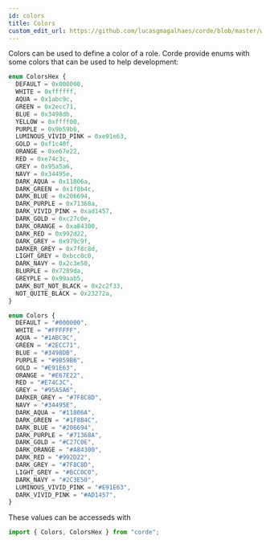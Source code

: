 ```yaml
---
id: colors
title: Colors
custom_edit_url: https://github.com/lucasgmagalhaes/corde/blob/master/website/versioned_docs/version-2.0.0/utilities.md
---
```


Colors can be used to define a color of a role. Corde provide enums with some colors
that can be used to help development:

```typescript
enum ColorsHex {
  DEFAULT = 0x000000,
  WHITE = 0xffffff,
  AQUA = 0x1abc9c,
  GREEN = 0x2ecc71,
  BLUE = 0x3498db,
  YELLOW = 0xffff00,
  PURPLE = 0x9b59b6,
  LUMINOUS_VIVID_PINK = 0xe91e63,
  GOLD = 0xf1c40f,
  ORANGE = 0xe67e22,
  RED = 0xe74c3c,
  GREY = 0x95a5a6,
  NAVY = 0x34495e,
  DARK_AQUA = 0x11806a,
  DARK_GREEN = 0x1f8b4c,
  DARK_BLUE = 0x206694,
  DARK_PURPLE = 0x71368a,
  DARK_VIVID_PINK = 0xad1457,
  DARK_GOLD = 0xc27c0e,
  DARK_ORANGE = 0xa84300,
  DARK_RED = 0x992d22,
  DARK_GREY = 0x979c9f,
  DARKER_GREY = 0x7f8c8d,
  LIGHT_GREY = 0xbcc0c0,
  DARK_NAVY = 0x2c3e50,
  BLURPLE = 0x7289da,
  GREYPLE = 0x99aab5,
  DARK_BUT_NOT_BLACK = 0x2c2f33,
  NOT_QUITE_BLACK = 0x23272a,
}

enum Colors {
  DEFAULT = "#000000",
  WHITE = "#FFFFFF",
  AQUA = "#1ABC9C",
  GREEN = "#2ECC71",
  BLUE = "#3498DB",
  PURPLE = "#9B59B6",
  GOLD = "#E91E63",
  ORANGE = "#E67E22",
  RED = "#E74C3C",
  GREY = "#95A5A6",
  DARKER_GREY = "#7F8C8D",
  NAVY = "#34495E",
  DARK_AQUA = "#11806A",
  DARK_GREEN = "#1F8B4C",
  DARK_BLUE = "#206694",
  DARK_PURPLE = "#71368A",
  DARK_GOLD = "#C27C0E",
  DARK_ORANGE = "#A84300",
  DARK_RED = "#992D22",
  DARK_GREY = "#7F8C8D",
  LIGHT_GREY = "#BCC0C0",
  DARK_NAVY = "#2C3E50",
  LUMINOUS_VIVID_PINK = "#E91E63",
  DARK_VIVID_PINK = "#AD1457",
}
```

These values can be accesseds with

```typescript
import { Colors, ColorsHex } from "corde";
```

